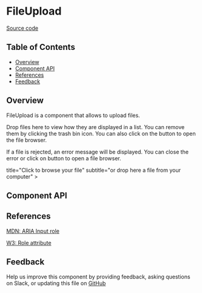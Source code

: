 
# FileUpload

[Source code](https://github.com/leemonade/bubbles/tree/main/packages/components/src/form/FileUpload/FileUpload.js)

## Table of Contents

<!-- START doctoc generated TOC please keep comment here to allow auto update -->
<!-- DON'T EDIT THIS SECTION, INSTEAD RE-RUN doctoc TO UPDATE -->

- [Overview](#overview)
- [Component API](#component-api)
- [References](#references)
- [Feedback](#feedback)

## Overview

FileUpload is a component that allows to upload files.

Drop files here to view how they are displayed in a list. You can remove them by clicking the trash bin icon. You can also
click on the button to open the file browser.

If a file is rejected, an error message will be displayed. You can close the error or click on button to open a file browser.

<ThemeProvider>
  <FileUpload
    icon=<CloudUploadIcon height={32}></CloudUploadIcon>
    title="Click to browse your file"
    subtitle="or drop here a file from your computer"
  ></FileUpload>
</ThemeProvider>

## Component API

<Preview>
  <Story id="molecules-form-fileupload--playground" />
</Preview>

<Props of={FileUpload} />

## References

[MDN: ARIA Input role](https://developer.mozilla.org/en-US/docs/Web/Accessibility/ARIA/Roles/input_role)

[W3: Role attribute](https://www.w3.org/WAI/PF/HTML/wiki/RoleAttribute)

## Feedback

Help us improve this component by providing feedback, asking questions on Slack, or updating this file on
[GitHub](https://github.com/leemonade/bubbles/edit/main/packages/components/src/form/FileUpload/FileUpload.mdx)
